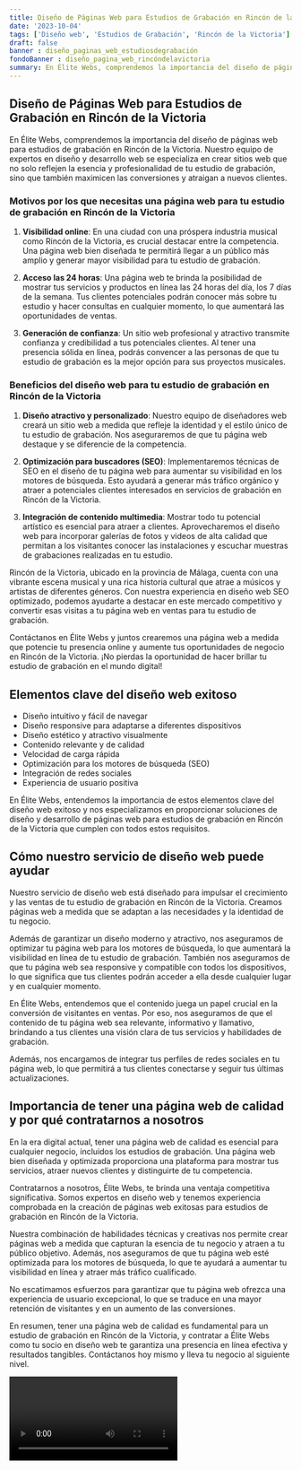 ```yaml
---
title: Diseño de Páginas Web para Estudios de Grabación en Rincón de la Victoria
date: '2023-10-04'
tags: ['Diseño web', 'Estudios de Grabación', 'Rincón de la Victoria']
draft: false
banner : diseño_paginas_web_estudiosdegrabación
fondoBanner : diseño_pagina_web_rincóndelavictoria
summary: En Élite Webs, comprendemos la importancia del diseño de páginas web para estudios de grabación en Rincón de la Victoria. Nuestro equipo de expertos en diseño y desarrollo web se especializa en crear sitios web que no solo reflejen la esencia y profesionalidad de tu estudio de grabación, sino que también maximicen las conversiones y atraigan a nuevos clientes.
---
```


## Diseño de Páginas Web para Estudios de Grabación en Rincón de la Victoria

En Élite Webs, comprendemos la importancia del diseño de páginas web para estudios de grabación en Rincón de la Victoria. Nuestro equipo de expertos en diseño y desarrollo web se especializa en crear sitios web que no solo reflejen la esencia y profesionalidad de tu estudio de grabación, sino que también maximicen las conversiones y atraigan a nuevos clientes.

### Motivos por los que necesitas una página web para tu estudio de grabación en Rincón de la Victoria

1. **Visibilidad online**: En una ciudad con una próspera industria musical como Rincón de la Victoria, es crucial destacar entre la competencia. Una página web bien diseñada te permitirá llegar a un público más amplio y generar mayor visibilidad para tu estudio de grabación.

2. **Acceso las 24 horas**: Una página web te brinda la posibilidad de mostrar tus servicios y productos en línea las 24 horas del día, los 7 días de la semana. Tus clientes potenciales podrán conocer más sobre tu estudio y hacer consultas en cualquier momento, lo que aumentará las oportunidades de ventas.

3. **Generación de confianza**: Un sitio web profesional y atractivo transmite confianza y credibilidad a tus potenciales clientes. Al tener una presencia sólida en línea, podrás convencer a las personas de que tu estudio de grabación es la mejor opción para sus proyectos musicales.

### Beneficios del diseño web para tu estudio de grabación en Rincón de la Victoria

1. **Diseño atractivo y personalizado**: Nuestro equipo de diseñadores web creará un sitio web a medida que refleje la identidad y el estilo único de tu estudio de grabación. Nos aseguraremos de que tu página web destaque y se diferencie de la competencia.

2. **Optimización para buscadores (SEO)**: Implementaremos técnicas de SEO en el diseño de tu página web para aumentar su visibilidad en los motores de búsqueda. Esto ayudará a generar más tráfico orgánico y atraer a potenciales clientes interesados en servicios de grabación en Rincón de la Victoria.

3. **Integración de contenido multimedia**: Mostrar todo tu potencial artístico es esencial para atraer a clientes. Aprovecharemos el diseño web para incorporar galerías de fotos y videos de alta calidad que permitan a los visitantes conocer las instalaciones y escuchar muestras de grabaciones realizadas en tu estudio.

Rincón de la Victoria, ubicado en la provincia de Málaga, cuenta con una vibrante escena musical y una rica historia cultural que atrae a músicos y artistas de diferentes géneros. Con nuestra experiencia en diseño web SEO optimizado, podemos ayudarte a destacar en este mercado competitivo y convertir esas visitas a tu página web en ventas para tu estudio de grabación.

Contáctanos en Élite Webs y juntos crearemos una página web a medida que potencie tu presencia online y aumente tus oportunidades de negocio en Rincón de la Victoria. ¡No pierdas la oportunidad de hacer brillar tu estudio de grabación en el mundo digital!

<GifSeo />

<Cta />

## Elementos clave del diseño web exitoso

- Diseño intuitivo y fácil de navegar
- Diseño responsive para adaptarse a diferentes dispositivos
- Diseño estético y atractivo visualmente
- Contenido relevante y de calidad
- Velocidad de carga rápida
- Optimización para los motores de búsqueda (SEO)
- Integración de redes sociales
- Experiencia de usuario positiva


En Élite Webs, entendemos la importancia de estos elementos clave del diseño web exitoso y nos especializamos en proporcionar soluciones de diseño y desarrollo de páginas web para estudios de grabación en Rincón de la Victoria que cumplen con todos estos requisitos. 

## Cómo nuestro servicio de diseño web puede ayudar

Nuestro servicio de diseño web está diseñado para impulsar el crecimiento y las ventas de tu estudio de grabación en Rincón de la Victoria. Creamos páginas web a medida que se adaptan a las necesidades y la identidad de tu negocio. 

Además de garantizar un diseño moderno y atractivo, nos aseguramos de optimizar tu página web para los motores de búsqueda, lo que aumentará la visibilidad en línea de tu estudio de grabación. También nos aseguramos de que tu página web sea responsive y compatible con todos los dispositivos, lo que significa que tus clientes podrán acceder a ella desde cualquier lugar y en cualquier momento.

En Élite Webs, entendemos que el contenido juega un papel crucial en la conversión de visitantes en ventas. Por eso, nos aseguramos de que el contenido de tu página web sea relevante, informativo y llamativo, brindando a tus clientes una visión clara de tus servicios y habilidades de grabación.

Además, nos encargamos de integrar tus perfiles de redes sociales en tu página web, lo que permitirá a tus clientes conectarse y seguir tus últimas actualizaciones.

## Importancia de tener una página web de calidad y por qué contratarnos a nosotros

En la era digital actual, tener una página web de calidad es esencial para cualquier negocio, incluidos los estudios de grabación. Una página web bien diseñada y optimizada proporciona una plataforma para mostrar tus servicios, atraer nuevos clientes y distinguirte de tu competencia.

Contratarnos a nosotros, Élite Webs, te brinda una ventaja competitiva significativa. Somos expertos en diseño web y tenemos experiencia comprobada en la creación de páginas web exitosas para estudios de grabación en Rincón de la Victoria.

Nuestra combinación de habilidades técnicas y creativas nos permite crear páginas web a medida que capturan la esencia de tu negocio y atraen a tu público objetivo. Además, nos aseguramos de que tu página web esté optimizada para los motores de búsqueda, lo que te ayudará a aumentar tu visibilidad en línea y atraer más tráfico cualificado.

No escatimamos esfuerzos para garantizar que tu página web ofrezca una experiencia de usuario excepcional, lo que se traduce en una mayor retención de visitantes y en un aumento de las conversiones.

En resumen, tener una página web de calidad es fundamental para un estudio de grabación en Rincón de la Victoria, y contratar a Élite Webs como tu socio en diseño web te garantiza una presencia en línea efectiva y resultados tangibles. Contáctanos hoy mismo y lleva tu negocio al siguiente nivel.

<Video />

<CtaBot job='Estudios de Grabación' city='Rincón de la Victoria'/>

<Gmaps query='Rincón de la Victoria+españa+maps' />